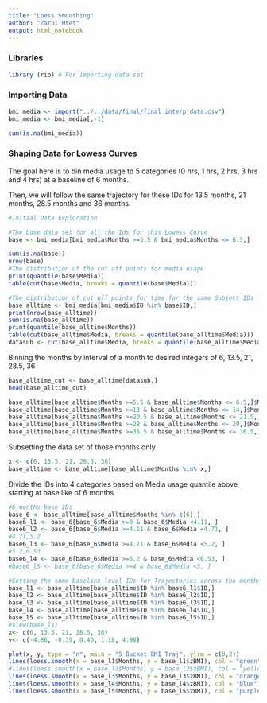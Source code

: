 ```yaml
---
title: "Loess Smoothing"
author: "Zarni Htet"
output: html_notebook
---
```



### Libraries
```r
library (rio) # For importing data set
```

### Importing Data
```r
bmi_media <- import("../../data/final/final_interp_data.csv")
bmi_media <- bmi_media[,-1]

sum(is.na(bmi_media))
```

### Shaping Data for Lowess Curves

The goal here is to bin media usage to 5 categories (0 hrs, 1 hrs, 2 hrs, 3 hrs and 4 hrs) at a baseline of 6 months.

Then, we will follow the same trajectory for these IDs for 13.5 months, 21 months, 28.5 months and 36 months.

```r
#Initial Data Exploration

#The base data set for all the Ids for this Lowess Curve
base <- bmi_media[bmi_media$Months >=5.5 & bmi_media$Months <= 6.5,]

sum(is.na(base))
nrow(base)
#The distribution of the cut off points for media usage
print(quantile(base$Media))
table(cut(base$Media, breaks = quantile(base$Media)))
```

```r
#The distribution of cut off points for time for the same Subject IDs
base_alltime <- bmi_media[bmi_media$ID %in% base$ID,]
print(nrow(base_alltime))
sum(is.na(base_alltime))
print(quantile(base_alltime$Months))
table(cut(base_alltime$Media, breaks = quantile(base_alltime$Media)))
datasub <- cut(base_alltime$Media, breaks = quantile(base_alltime$Media), include.lowest = TRUE)
```

Binning the months by interval of a month to desired integers of 6, 13.5, 21, 28.5, 36

```r
base_alltime_cut <- base_alltime[datasub,]
head(base_alltime_cut)
```

```r
base_alltime[base_alltime$Months >=5.5 & base_alltime$Months <= 6.5,]$Months <-6
base_alltime[base_alltime$Months >=13 & base_alltime$Months <= 14,]$Months <-13.5
base_alltime[base_alltime$Months >=20.5 & base_alltime$Months <= 21.5,]$Months <-21
base_alltime[base_alltime$Months >=28 & base_alltime$Months <= 29,]$Months <-28.5
base_alltime[base_alltime$Months >=35.5 & base_alltime$Months <= 36.5,]$Months <-36
```

Subsetting the data set of those months only

```r
x <- c(6, 13.5, 21, 28.5, 36)
base_alltime <- base_alltime[base_alltime$Months %in% x,]
```

Divide the IDs into 4 categories based on Media usage quantile above starting at base like of 6 months

```r
#6 months base IDs
base_6 <- base_alltime[base_alltime$Months %in% c(6),]
base6_l1 <- base_6[base_6$Media >=0 & base_6$Media <4.11, ]
base6_l2 <- base_6[base_6$Media >=4.11 & base_6$Media <4.71, ]
#4.71,5.2
base6_l3 <- base_6[base_6$Media >=4.71 & base_6$Media <5.2, ]
#5.2,6.53
base6_l4 <- base_6[base_6$Media >=5.2 & base_6$Media <6.53, ]
#base6_l5 <- base_6[base_6$Media >=4 & base_6$Media <5, ]
```



```r
#Getting the same baseline level IDs for Trajectories across the months
base_l1 <- base_alltime[base_alltime$ID %in% base6_l1$ID,]
base_l2 <- base_alltime[base_alltime$ID %in% base6_l2$ID,]
base_l3 <- base_alltime[base_alltime$ID %in% base6_l3$ID,]
base_l4 <- base_alltime[base_alltime$ID %in% base6_l4$ID,]
base_l5 <- base_alltime[base_alltime$ID %in% base6_l5$ID,]
#View(base_l1)
x<- c(6, 13.5, 21, 28.5, 36)
y<- c(-4.86, -0.39, 0.40, 1.18, 4.98)

plot(x, y, type = "n", main = "5 Bucket BMI Traj", ylim = c(0,2))
lines(loess.smooth(x = base_l1$Months, y = base_l1$zBMI), col = "green")
#lines(loess.smooth(x = base_l2$Months, y = base_l2$zBMI), col = "yellow")
lines(loess.smooth(x = base_l3$Months, y = base_l3$zBMI), col = "orange")
lines(loess.smooth(x = base_l4$Months, y = base_l4$zBMI), col = "blue")
lines(loess.smooth(x = base_l5$Months, y = base_l5$zBMI), col = "purple")

```


